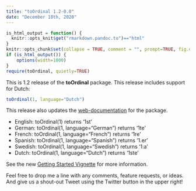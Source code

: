 ```yaml
---
title: "toOrdinal 1.2-0.0"
date: "December 18th, 2020"
---
```


```r
is_html_output = function() {
  knitr::opts_knit$get("rmarkdown.pandoc.to")=="html"
}
knitr::opts_chunk$set(collapse = TRUE, comment = "", prompt=TRUE, fig.dpi = 96)
if (is_html_output()) {
    options(width=1000)
}
require(toOrdinal, quietly=TRUE)
```


This is 1.2 release of the **toOrdinal** package.  This release includes support for Dutch:

```r
toOrdinal(1, language="Dutch")
```

This release also updates the [web-documentation](https://CenterForAssessment.github.io/toOrdinal) for the package. 

* English: toOrdinal(1) returns '1st'
* German: toOrdinal(1, language="German") returns '1te'
* French: toOrdinal(1, language="French") returns '1re'
* Spanish: toOrdinal(1, language="Spanish") returns '1.er'
* Swedish: toOrdinal(1, language="Swedish") returns '1:a'
* Dutch: toOrdinal(1, language="Dutch") returns '1ste'

See the new [Getting Started Vignette](https://centerforassessment.github.io/toOrdinal/articles/toOrdinal.html) for more information.

Feel free to drop me a line with any comments, feature requests, or ideas. And give us a shout-out Tweet using the Twitter button in the upper right!
